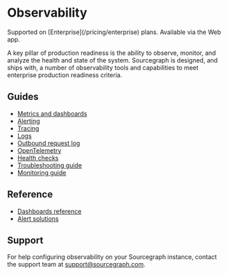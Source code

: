 # Observability

<TierCallout>
  Supported on [Enterprise](/pricing/enterprise) plans.
  <user>
    Available via the Web app.
  </user>
</TierCallout>

A key pillar of production readiness is the ability to observe, monitor, and analyze the health and state of the system.
Sourcegraph is designed, and ships with, a number of observability tools and capabilities to meet enterprise production readiness criteria.

<QuickLinks>
    <QuickLink title="Metrics and dashboards" icon='lightbulb' href="/admin/observability/metrics" description="Learn about the metrics and dashboards provided out-of-the-box." />
    <QuickLink title="Alerting" icon='theming' href="/admin/observability/alerting" description="Receive notifications about the health of your Sourcegraph deployment." />
    <QuickLink title="Troubleshooting" icon='installation' href="/admin/observability/troubleshooting" description="Investigate a specific production issue with our troubleshooting guide." />
</QuickLinks>

## Guides

* [Metrics and dashboards](/admin/observability/metrics)
* [Alerting](/admin/observability/alerting)
* [Tracing](/admin/observability/tracing)
* [Logs](/admin/observability/logs)
* [Outbound request log](/admin/observability/outbound-request-log)
* [OpenTelemetry](/admin/observability/opentelemetry)
* [Health checks](/admin/observability/health_checks)
* [Troubleshooting guide](/admin/observability/troubleshooting)
* [Monitoring guide](/admin/how-to/monitoring-guide)

## Reference

* [Dashboards reference](/admin/observability/dashboards)
* [Alert solutions](/admin/observability/alerts)

## Support

For help configuring observability on your Sourcegraph instance, contact the support team at support@sourcegraph.com.
